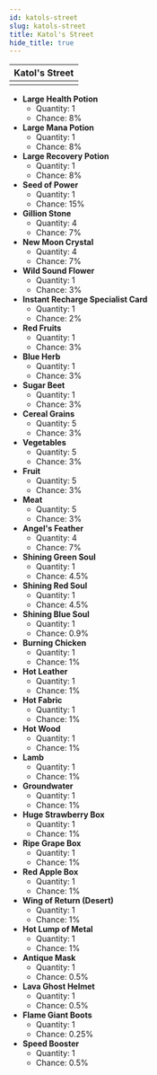 ---
id: katols-street
slug: katols-street
title: Katol's Street
hide_title: true
---


| Katol's Street |
| :------------: |
| <MapIcon iconId="212"/> |

- **Large Health Potion**
	- Quantity: 1
	- Chance: 8%
- **Large Mana Potion**
	- Quantity: 1
	- Chance: 8%
- **Large Recovery Potion**
	- Quantity: 1
	- Chance: 8%
- **Seed of Power**
	- Quantity: 1
	- Chance: 15%
- **Gillion Stone**
	- Quantity: 4
	- Chance: 7%
- **New Moon Crystal**
	- Quantity: 4
	- Chance: 7%
- **Wild Sound Flower**
	- Quantity: 1
	- Chance: 3%
- **Instant Recharge Specialist Card**
	- Quantity: 1
	- Chance: 2%
- **Red Fruits**
	- Quantity: 1
	- Chance: 3%
- **Blue Herb**
	- Quantity: 1
	- Chance: 3%
- **Sugar Beet**
	- Quantity: 1
	- Chance: 3%
- **Cereal Grains**
	- Quantity: 5
	- Chance: 3%
- **Vegetables**
	- Quantity: 5
	- Chance: 3%
- **Fruit**
	- Quantity: 5
	- Chance: 3%
- **Meat**
	- Quantity: 5
	- Chance: 3%
- **Angel's Feather**
	- Quantity: 4
	- Chance: 7%
- **Shining Green Soul**
	- Quantity: 1
	- Chance: 4.5%
- **Shining Red Soul**
	- Quantity: 1
	- Chance: 4.5%
- **Shining Blue Soul**
	- Quantity: 1
	- Chance: 0.9%
- **Burning Chicken**
	- Quantity: 1
	- Chance: 1%
- **Hot Leather**
	- Quantity: 1
	- Chance: 1%
- **Hot Fabric**
	- Quantity: 1
	- Chance: 1%
- **Hot Wood**
	- Quantity: 1
	- Chance: 1%
- **Lamb**
	- Quantity: 1
	- Chance: 1%
- **Groundwater**
	- Quantity: 1
	- Chance: 1%
- **Huge Strawberry Box**
	- Quantity: 1
	- Chance: 1%
- **Ripe Grape Box**
	- Quantity: 1
	- Chance: 1%
- **Red Apple Box**
	- Quantity: 1
	- Chance: 1%
- **Wing of Return (Desert)**
	- Quantity: 1
	- Chance: 1%
- **Hot Lump of Metal**
	- Quantity: 1
	- Chance: 1%
- **Antique Mask**
	- Quantity: 1
	- Chance: 0.5%
- **Lava Ghost Helmet**
	- Quantity: 1
	- Chance: 0.5%
- **Flame Giant Boots**
	- Quantity: 1
	- Chance: 0.25%
- **Speed Booster**
	- Quantity: 1
	- Chance: 0.5%

